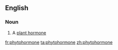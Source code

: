 ==English==

===Noun===
{{en-noun}}

# A [[plant hormone]]

[[fr:phytohormone]]
[[ta:phytohormone]]
[[zh:phytohormone]]